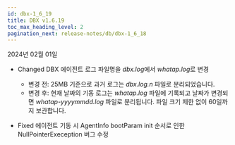 ```yaml
---
id: dbx-1_6_19
title: DBX v1.6.19
toc_max_heading_level: 2
pagination_next: release-notes/db/dbx-1_6_18
---
```


2024년 02월 01일

- <Status>Changed</Status> DBX 에이전트 로그 파일명을 <em>dbx.log</em>에서 <em>whatap.log</em>로 변경
  
  - 변경 전: 25MB 기준으로 과거 로그는 <em>dbx.log.n</em> 파일로 분리되었습니다.
  - 변경 후: 현재 날짜의 기동 로그는 <em>whatap.log</em> 파일에 기록되고 날짜가 변경되면 <em>whatap-yyyymmdd.log</em> 파일로 분리됩니다. 파일 크기 제한 없이 60일까지 보관합니다.

- <Status>Fixed</Status> 에이전트 기동 시 AgentInfo bootParam init 순서로 인한 NullPointerExeception 버그 수정